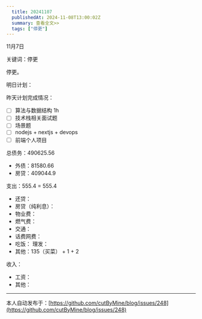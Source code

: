 ```yaml
---
  title: 20241107
  publishedAt: 2024-11-08T13:00:02Z
  summary: 查看全文>>
  tags: ["停更"]
---
```


11月7日 

关键词：停更

停更。

明日计划：


昨天计划完成情况：
- [ ] 算法与数据结构  1h
- [ ] 技术栈相关面试题
- [ ] 场景题
- [ ] nodejs + nextjs + devops
- [ ] 前端个人项目

总债务：490625.56
- 外债：81580.66
- 房贷：409044.9

支出：555.4 = 555.4
- 还贷：
- 房贷（纯利息）：
- 物业费：
- 燃气费：
- 交通：
- 话费网费：
- 吃饭：
 理发：
- 其他：135（买菜） + 1 + 2

收入：
- 工资：
- 其他：


---
本人自动发布于：[https://github.com/cutByMine/blog/issues/248](https://github.com/cutByMine/blog/issues/248)
